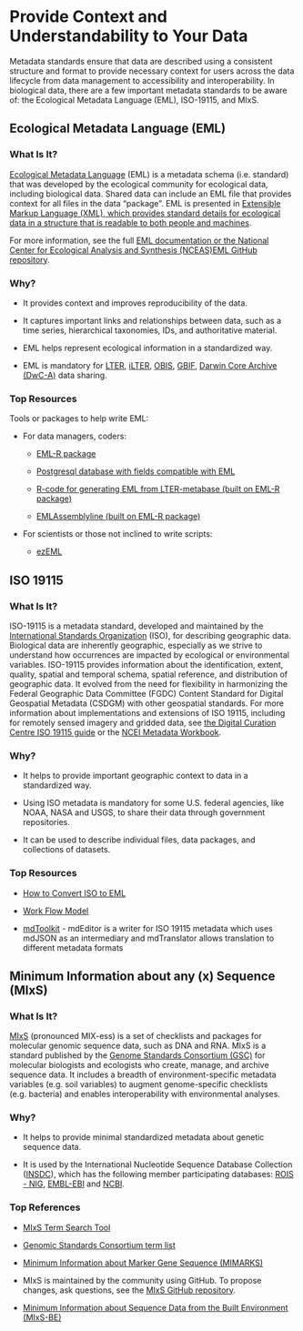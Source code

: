 # Provide Context and Understandability to Your Data

Metadata standards ensure that data are described using a consistent structure and format to provide necessary context for users across the data lifecycle from data management to accessibility and interoperability. In biological data, there are a few important metadata standards to be aware of: the Ecological Metadata Language (EML), ISO-19115, and MIxS.

## Ecological Metadata Language (EML)

### What Is It?

[Ecological Metadata Language](https://eml.ecoinformatics.org/eml-ecological-metadata-language) (EML) is a metadata schema (i.e. standard) that was developed by the ecological community for ecological data, including biological data. Shared data can include an EML file that provides context for all files in the data “package”. EML is presented in [Extensible Markup Language (XML), which provides standard details for ecological data in a structure that is readable to both people and machines](https://www.w3schools.com/xml/).

For more information, see the full [EML documentation or the National Center for Ecological Analysis and Synthesis (NCEAS) ](https://eml.ecoinformatics.org/eml-schema)[EML GitHub repository](https://github.com/NCEAS/eml).

### Why?

-   It provides context and improves reproducibility of the data.

-   It captures important links and relationships between data, such as a time series, hierarchical taxonomies, IDs, and authoritative material.

-   EML helps represent ecological information in a standardized way.

-   EML is mandatory for [LTER](https://lternet.edu/), [iLTER](https://www.ilter.network/), [OBIS](https://obis.org/), [GBIF](https://www.gbif.org/), [Darwin Core Archive (DwC-A)](https://www.gbif.org/darwin-core) data sharing.

### **Top Resources**

Tools or packages to help write EML:

-   For data managers, coders: 

    -   [EML-R package](https://cran.r-project.org/web/packages/EML/index.html)

    -   [Postgresql database with fields compatible with EML](https://github.com/lter/LTER-core-metabase)

    -   [R-code for generating EML from LTER-metabase (built on EML-R package)](https://github.com/BLE-LTER/MetaEgress)

    -   [EMLAssemblyline (built on EML-R package)](https://ediorg.github.io/EMLassemblyline/articles/overview.html)

-   For scientists or those not inclined to write scripts:

    -   [ezEML](https://ezeml.edirepository.org/)

## ISO 19115

### **What Is It?**

ISO-19115 is a metadata standard, developed and maintained by the [International Standards Organization](https://www.iso.org/home.html) (ISO), for describing geographic data. Biological data are inherently geographic, especially as we strive to understand how occurrences are impacted by ecological or environmental variables. ISO-19115 provides information about the identification, extent, quality, spatial and temporal schema, spatial reference, and distribution of geographic data. It evolved from the need for flexibility in harmonizing the Federal Geographic Data Committee (FGDC) Content Standard for Digital Geospatial Metadata (CSDGM) with other geospatial standards. For more information about implementations and extensions of ISO 19115, including for remotely sensed imagery and gridded data, see [the Digital Curation Centre ISO 19115 guide](https://www.dcc.ac.uk/resources/metadata-standards/iso-19115) or the [NCEI Metadata Workbook](https://www.ncei.noaa.gov/sites/default/files/2020-04/ISO%2019115-2%20Workbook_Part%20II%20Extentions%20for%20imagery%20and%20Gridded%20Data.pdf).

### Why?

-   It helps to provide important geographic context to data in a standardized way.

-   Using ISO metadata is mandatory for some U.S. federal agencies, like NOAA, NASA and USGS, to share their data through government repositories.

-   It can be used to describe individual files, data packages, and collections of datasets.

### Top Resources

-   [How to Convert ISO to EML](https://nceas.github.io/arcticdatautils/reference/convert_iso_to_eml.html) 

-   [Work Flow Model](https://www.fgdc.gov/metadata/iso-implementation-model-workflow)

-   [mdToolkit](https://www.mdtoolkit.org/home) - mdEditor is a writer for ISO 19115 metadata which uses mdJSON as an intermediary and mdTranslator allows translation to different metadata formats

## Minimum Information about any (x) Sequence (MIxS)

### What Is It?

[MIxS](https://w3id.org/mixs) (pronounced MIX-ess) is a set of checklists and packages for molecular genomic sequence data, such as DNA and RNA. MIxS is a standard published by the [Genome Standards Consortium (GSC)](https://www.gensc.org/) for molecular biologists and ecologists who create, manage, and archive sequence data. It includes a breadth of environment-specific metadata variables (e.g. soil variables) to augment genome-specific checklists (e.g. bacteria) and enables interoperability with environmental analyses.

### Why?

-   It helps to provide minimal standardized metadata about genetic sequence data.

-   It is used by the International Nucleotide Sequence Database Collection ([INSDC](https://www.insdc.org/)), which has the following member participating databases: [ROIS - NIG](https://www.ddbj.nig.ac.jp/index-e.html), [EMBL-EBI](https://www.ebi.ac.uk/ena/browser/home) and [NCBI](https://submit.ncbi.nlm.nih.gov/).

### Top References

-   [MIxS Term Search Tool](http://www.gensc.org/pages/standards/search-terms.html)

-   [Genomic Standards Consortium term list](https://genomicsstandardsconsortium.github.io/mixs/)

-   [Minimum Information about Marker Gene Sequence (MIMARKS)](https://www.nature.com/articles/nbt.1823)

-   MIxS is maintained by the community using GitHub. To propose changes, ask questions, see the [MIxS GitHub repository](https://github.com/GenomicsStandardsConsortium/mixs).

-   [Minimum Information about Sequence Data from the Built Environment (MIxS-BE)](https://www.ncbi.nlm.nih.gov/pmc/articles/PMC3869023/)
